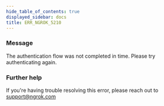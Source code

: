 ```yaml
---
hide_table_of_contents: true
displayed_sidebar: docs
title: ERR_NGROK_5210
---
```


### Message

The authentication flow was not completed in time. Please try authenticating again.

<ErrorDetails />

### Further help

If you're having trouble resolving this error, please reach out to [support@ngrok.com](mailto:support@ngrok.com?subject=Help%20with%20ERR_NGROK_5210)

